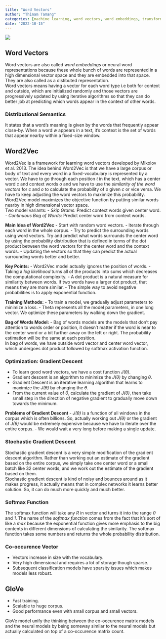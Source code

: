 ---
title: "Word Vectors"
author: "Thinam Tamang"
categories: [machine learning, word vectors, word embeddings, transformers, deep learning]
date: "2022-10-15"
---

![](./Word.png)

## **Word Vectors**  
Word vectors are also called *word embeddings* or neural word representations because these whole bunch of words are represented in a high dimensional vector space and they are embedded into that space. They are also called as a distibuted representation.  
Word vectors means having a vector for each word type i.e both for context and outside, which are initialized randomly and those vectors are progressively updated by using iterative algorithms so that they can do better job at predicting which words appear in the context of other words. 


### **Distributional Semantics**  
It states that a word's meaning is given by the words that frequently appear close-by. When a word *w* appears in a text, it's context is the set of words that appear nearby within a fixed-size window. 


## **Word2Vec**  
Word2Vec is a framework for learning word vectors developed by Mikolov et al. 2013. The idea behind Word2Vec is that we have a large corpus or body of text and every word in a fixed-vocabulary is represented by a vector. We have to go through each position *t* in the text, which has a center word *c* and context words *o* and we have to use the *similarity of the word vectors* for *c* and *o* to calculate the probability of *o* given *c* or vice versa. We have to keep adjusting the word vectors to maximize this probability. Word2Vec model maximizes the objective function by putting similar words nearby in high dimensional vector space.  
Two model variants: 
- *Skip Grams:* Predict context words given center word.
- *Continuous Bag of Words:* Predict center word from context words. 

**Main Idea of Word2Vec**
- Start with random word vectors. 
- Iterate through each word in the whole corpus. 
- Try to predict the surrounding words using word vectors. Try and predict what words surrounds the center word by using the probability distribution that is defined in terms of the dot product between the word vectors for the center word and the context words. 
- Updating the vectors so that they can predict the actual surrounding words better and better. 

**Key Points:**
- Word2Vec model actually ignores the position of words.
- Taking a *log likelihood* turns all of the products into sums which decreases the computational complexity. 
- A dot product is a natural measure for similarity between words. If two words have a larger dot product, that means they are more similar. 
- The simple way to avoid negative probabilities is to apply exponential function. 

**Training Methods:**
- To train a model, we gradually adjust parameters to minimize a loss. 
- Theta represents all the model parameters, in one long vector. We optimize these parameters by walking down the gradient. 

**Bag of Words Model:**
- Bag of words models are the models that don't pay attention to words order or position, it doesn't matter if the word is near to the center word or a bit further away on the left or right. The probability estimation will be the same at each position.  
In bag of words, we have outside word vector and center word vector, which undergoes dot product followed by softmax activation function. 

### **Optimization: Gradient Descent**  
- To learn good word vectors, we have a cost function *J($\theta$)*.
- Gradient descent is an algorithm to minimize the *J($\theta$)* by changing *$\theta$*. 
- Gradient Descent is an iterative learning algorithm that learns to maximize the *J($\theta$)* by changing the *$\theta$*.
- From the current value of *$\theta$*, calculate the gradient of *J($\theta$)*, then take small step in the direction of negative gradient to gradually move down towards the minimum. 

**Problems of Gradient Descent**
- *J($\theta$)* is a function of all windows in the corpus which is often billions. So, actually working out *J($\theta$)* or the gradient of *J($\theta$)* would be extremely expensive because we have to iterate over the entire corpus. 
- We would wait a very long before making a single update. 

### **Stochastic Gradient Descent**  
Stochastic gradient descent is a very simple modification of the gradient descent algorithm. Rather than working out an estimate of the gradient based on the entire corpus, we simply take one center word or a small batch like 32 center words, and we work out the estimate of the gradient based on them.  
Stochastic gradient descent is kind of noisy and bounces around as it makes progress, it actually means that in complex networks it learns better solution. So, it can do much more quickly and much better. 

### **Softmax Function**  
The softmax function will take any *R* in vector and turns it into the range *0* and *1*. The name of the *softmax function* comes from the fact that it's sort of like a *max* because the exponential function gives more emphasis to the big contents in different dimensions of calculating the similarity. The softmax function takes some numbers and returns the whole probability distribution. 

### **Co-occurence Vector**
- Vectors increase in size with the vocabulary. 
- Very high dimensional and requires a lot of storage though sparse. 
- Subsequent classification models have sparsity issues which makes models less robust. 

## **GloVe**
- Fast training. 
- Scalable to huge corpus. 
- Good performance even with small corpus and small vectors. 

GloVe model unify the thinking between the co-occurence matrix models and the neural models by being someway similar to the neural models but actually calculated on top of a co-occurence matrix count. 